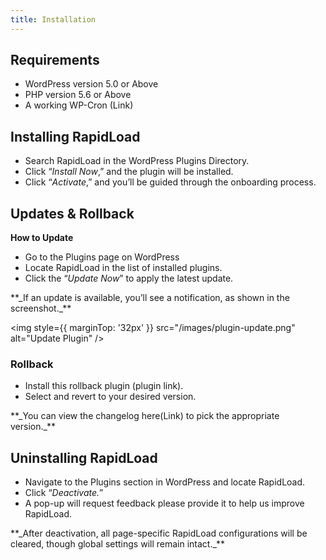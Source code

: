 ```yaml
---
title: Installation
---
```



## Requirements

*   WordPress version 5.0 or Above
*   PHP version 5.6 or Above
*   A working WP-Cron (Link)

## Installing RapidLoad

*   Search RapidLoad in the WordPress Plugins Directory. 
*   Click “_Install Now_,” and the plugin will be installed. 
*   Click “_Activate_,” and you’ll be guided through the onboarding process.

## Updates & Rollback

**How to Update**

*   Go to the Plugins page on WordPress 
*   Locate RapidLoad in the list of installed plugins.
*   Click the “_Update Now_” to apply the latest update.

<Callout type="warning" emoji="💡">
  **_If an update is available, you’ll see a notification, as shown in the screenshot._**
</Callout>

<img style={{ marginTop: '32px' }} 
src="/images/plugin-update.png" alt="Update Plugin" />

### Rollback

*   Install this rollback plugin (plugin link). 
*   Select and revert to your desired version.

<Callout type="warning" emoji="💡">
  **_You can view the changelog here(Link) to pick the appropriate version._**
</Callout>

## Uninstalling RapidLoad

*   Navigate to the Plugins section in WordPress and locate RapidLoad. 
*   Click “_Deactivate._” 
*   A pop-up will request feedback please provide it to help us improve RapidLoad.

<Callout type="warning" emoji="💡">
  **_After deactivation, all page-specific RapidLoad configurations will be cleared, though global settings will remain intact._**
</Callout>